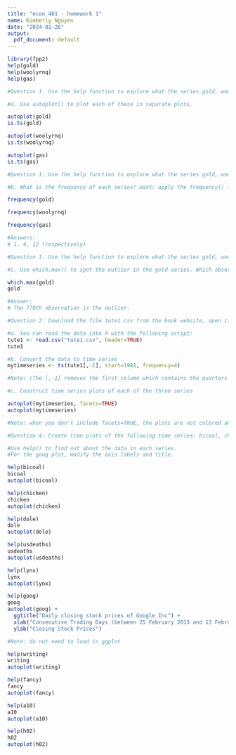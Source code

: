 ```yaml
---
title: "econ 461 - homework 1"
name: Kimberly Nguyen
date: "2024-01-26"
output:
  pdf_document: default
---
```


```r
library(fpp2)
help(gold)
help(woolyrnq)
help(gas)
```

```r
#Question 1. Use the help function to explore what the series gold, woolyrnq and gas represent. 

#a. Use autoplot() to plot each of these in separate plots.

autoplot(gold)
is.ts(gold)
```

```r
autoplot(woolyrnq)
is.ts(woolyrnq)
```

```r
autoplot(gas)
is.ts(gas)
```

```r
#Question 1: Use the help function to explore what the series gold, woolyrnq and gas represent. 

#b. What is the frequency of each series? Hint: apply the frequency() function.

frequency(gold)
```

```r
frequency(woolyrnq)
```

```r
frequency(gas)
```

```r
#Answers: 
# 1, 4, 12 (respectively)
```

```r
#Question 1. Use the help function to explore what the series gold, woolyrnq and gas represent.

#c. Use which.max() to spot the outlier in the gold series. Which observation was it?

which.max(gold)
gold

#Answer:
# The 770th observation is the outlier.
```

```r
#Question 2: Download the file tute1.csv from the book website, open it in Excel (or some other spreadsheet application), and review its contents. You should find four columns of information. Columns B through D each contain a quarterly series, labelled Sales, AdBudget and GDP. Sales contains the quarterly sales for a small company over the period 1981-2005. AdBudget is the advertising budget and GDP is the gross domestic product. All series have been adjusted for inflation.

#a. You can read the data into R with the following script:
tute1 <- read.csv("tute1.csv", header=TRUE)
tute1
```

```r
#b. Convert the data to time series
mytimeseries <- ts(tute1[,-1], start=1981, frequency=4)

#Note: (The [,-1] removes the first column which contains the quarters as we don’t need them now.)
```

```r
#c. Construct time series plots of each of the three series

autoplot(mytimeseries, facets=TRUE)
autoplot(mytimeseries)

#Note: when you don't include facets=TRUE, the plots are not colored and it is separated into 3 different parts. In each data set, there might be more than 1 data so we want to read them in separate plots. If not, sometimes graphs may overlap which makes it confusing to observe.
```

```r
#Question 4: Create time plots of the following time series: bicoal, chicken, dole, usdeaths, lynx, goog, writing, fancy, a10, h02.

#Use help() to find out about the data in each series.
#For the goog plot, modify the axis labels and title.

help(bicoal)
bicoal
autoplot(bicoal)
```

```r
help(chicken)
chicken
autoplot(chicken)
```

```r
help(dole)
dole
autoplot(dole)
```

```r
help(usdeaths)
usdeaths
autoplot(usdeaths)
```

```r
help(lynx)
lynx
autoplot(lynx)
```

```r
help(goog)
goog
autoplot(goog) + 
  ggtitle("Daily closing stock prices of Google Inc") +
  xlab("Consecutive Trading Days (between 25 February 2013 and 13 February 2017)") +
  ylab("Closing Stock Prices")

#Note: do not need to load in ggplot
```

```r
help(writing)
writing
autoplot(writing)
```

```r
help(fancy)
fancy
autoplot(fancy)
```

```r
help(a10)
a10
autoplot(a10)
```

```r
help(h02)
h02
autoplot(h02)
```



